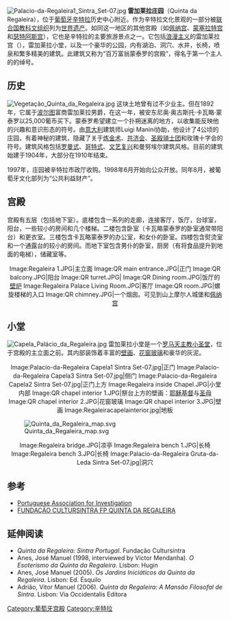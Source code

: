 [[Image:Palacio-da-Regaleira1_Sintra_Set-07.jpg|right]]
'''雷加莱拉庄园'''（Quinta da Regaleira），位于[[葡萄牙|葡萄牙]][[辛特拉|辛特拉]]历史中心附近。作为辛特拉文化景观的一部分被[[联合国教科文组织|联合国教科文组织]]列为[[世界遗产|世界遗产]]。如同这一地区的其他宫殿（如[[佩纳宫|佩纳宫]]、[[蒙塞拉特宫|蒙塞拉特宫]]和[[瑟特阿斯宫|瑟特阿斯宫]]），它也是辛特拉的主要旅游景点之一。它包括[[浪漫主义|浪漫主义]]的雷加莱拉宫（{{lang-pt|Palácio da Regaleira}}），雷加莱拉小堂，以及一个豪华的公园，内有湖泊、洞穴、水井，长椅，喷泉和繁多精美的建筑。此建筑又称为“百万富翁蒙泰罗的宫殿”，得名于第一个主人的的绰号。

==历史==
[[Image:Vegetação_Quinta_da_Regaleira.jpg|thumb]]
这块土地曾有过不少业主。但在1892年，它属于[[波尔图|波尔图]]富商雷加莱拉男爵，在这一年，被安东尼奥·奥古斯托·卡瓦略·蒙泰罗以25,000葡币买下。蒙泰罗希望建立一个扑朔迷离的地方，以收集能反映他的兴趣和意识形态的符号。由[[意大利|意大利]]建筑师Luigi Manini协助，他设计了4公顷的庄园，有着神秘的建筑，隐藏了关于[[炼金术|炼金术]]、[[共济会|共济会]]、[[圣殿骑士团|圣殿骑士团]]和玫瑰十字会的符号。建筑风格包括[[罗曼式建筑|罗曼式]]、[[哥特式建筑|哥特式]]、[[文艺复兴建筑|文艺复兴]]和曼努埃尔建筑风格。目前的建筑始建于1904年，大部分在1910年结束。

1997年，庄园被辛特拉市政厅收购。1998年6月开始向公众开放。同年8月，被葡萄牙文化部列为“公共利益财产”。

==宫殿==
宫殿有五层（包括地下室）。底楼包含一系列的走廊，连接客厅，饭厅，台球室，阳台，一些较小的房间和几个楼梯。二楼包含卧室（卡瓦略蒙泰罗的卧室通常带阳台）和更衣室。三楼包含卡瓦略蒙泰罗的办公室，和女仆的卧室。四楼包含熨烫室和一个通露台的较小的房间。而地下室包含男仆的卧室，厨房（有将食品提升到地面的电梯），储藏室等。

<center>
<gallery>
Image:Regaleira 1.JPG|主立面
Image:QR main entrance.JPG|正门
Image:QR balcony.JPG|阳台
Image:QR turret.JPG|
Image:QR Dining room.JPG|饭厅的[[壁炉|壁炉]]
Image:Regaleira Palace Living Room.JPG|客厅
Image:QR room.JPG|螺旋楼梯的入口 
Image:QR chimney.JPG|一个烟囱。可见到山上摩尔人城堡和[[佩纳宫|佩纳宫]]
</gallery>
</center>

==小堂==
[[Image:Capela_Palácio_da_Regaleira.jpg|thumb]]
雷加莱拉小堂是一个[[罗马天主教|罗马天主教]][[小圣堂|小圣堂]]，位于宫殿的主立面之前。其内部装饰着丰富的[[壁画|壁画]]、[[花窗玻璃|花窗玻璃]]和豪华的灰泥。
<center>
<gallery>
Image:Palacio-da-Regaleira Capela1 Sintra Set-07.jpg|正门
Image:Palacio-da-Regaleira Capela3 Sintra Set-07.jpg|侧门
Image:Palacio-da-Regaleira Capela2 Sintra Set-07.jpg|正门上方
Image:Regaleira inside Chapel.JPG|小堂内部
Image:QR chapel interior 1.JPG|祭台上方的壁画：[[耶稣基督|耶稣基督]]与[[圣母|圣母]]
Image:QR chapel interior 2.JPG|花窗玻璃
Image:QR chapel interior 3.JPG|壁画
Image:Regaleiracapelainterior.jpg|地板
</gallery>
</center>

[[Image:Quinta_da_Regaleira_map.svg|thumb]]

<center>
<gallery>
Image:Regaleira bridge.JPG|凉亭
Image:Regaleira bench 1.JPG|长椅
Image:Regaleira bench 3.JPG|长椅
Image:Palacio-da-Regaleira Gruta-da-Leda Sintra Set-07.jpg|洞穴
</gallery>
</center>

==参考==
*[http://www.gifi.pt/portal/programs/ewpview.aspx?codigo=REGALEIRA Portuguese Association for Investigation] {{Wayback|url=http://www.gifi.pt/portal/programs/ewpview.aspx?codigo=REGALEIRA |date=20080312063400 }}
* [https://web.archive.org/web/20141229194451/http://www.regaleira.pt/Default.aspx FUNDAÇÃO CULTURSINTRA FP QUINTA DA REGALEIRA]

==延伸阅读==
* ''Quinta da Regaleira: Sintra Portugal''. Fundação Cultursintra 
* Anes, José Manuel (1998, interviewed by Victor Mendanha). ''O Esoterismo da Quinta da Regaleira''. Lisbon: Hugin
* Anes, José Manuel (2005). ''Os Jardins Iniciáticos da Quinta da Regaleira''. Lisbon: Ed. Ésquilo
* Adrião, Vitor Manuel (2006). ''Quinta da Regaleira: A Mansão Filosofal de Sintra''. Lisbon: Via Occidentalis Editora

{{coord|38|47|46.87|N|9|23|45.71|W|source:ptwiki_region:PT_type:landmark|display=title}}

[[Category:葡萄牙宫殿|Category:葡萄牙宫殿]]
[[Category:辛特拉|Category:辛特拉]]